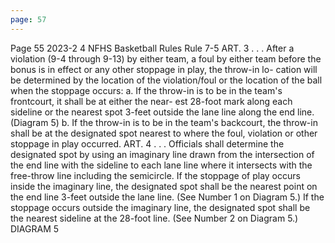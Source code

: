 ```yaml
---
page: 57
---
```


Page 55 2023-2 4 NFHS Basketball Rules Rule 7-5 ART. 3 . . . After a violation (9-4 through 9-13) by either team, a foul by either team before the bonus is in effect or any other stoppage in play, the throw-in lo- cation will be determined by the location of the violation/foul or the location of the ball when the stoppage occurs: a. If the throw-in is to be in the team's frontcourt, it shall be at either the near- est 28-foot mark along each sideline or the nearest spot 3-feet outside the lane line along the end line. (Diagram 5) b. If the throw-in is to be in the team's backcourt, the throw-in shall be at the designated spot nearest to where the foul, violation or other stoppage in play occurred. ART. 4 . . . Officials shall determine the designated spot by using an imaginary line drawn from the intersection of the end line with the sideline to each lane line where it intersects with the free-throw line including the semicircle. If the stoppage of play occurs inside the imaginary line, the designated spot shall be the nearest point on the end line 3-feet outside the lane line. (See Number 1 on Diagram 5.) If the stoppage occurs outside the imaginary line, the designated spot shall be the nearest sideline at the 28-foot line. (See Number 2 on Diagram 5.) DIAGRAM 5